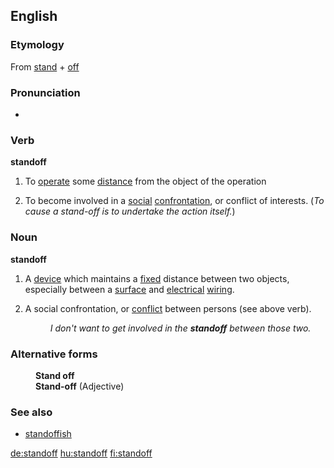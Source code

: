 ==English==

===Etymology===
From [[stand]] + [[off]]

===Pronunciation===
*{{audio|en-us-standoff.ogg|Audio (US)}}

===Verb===
'''standoff'''

# To [[operate]] some [[distance]] from the object of the operation
# {{colloquial}} To become involved in a [[social]] [[confrontation]], or conflict of interests. (''To cause a stand-off is to undertake the action itself.'')

===Noun===
'''standoff'''

# A [[device]] which maintains a [[fixed]] distance between two objects, especially between a [[surface]] and [[electrical]] [[wiring]].
# {{colloquial}} A social confrontation, or [[conflict]] between persons (see above verb).
#:''I don't want to get involved in the '''standoff''' between those two.''

===Alternative forms===
:'''Stand off'''
:'''Stand-off''' (Adjective)

===See also===
*[[standoffish]]

[[de:standoff]]
[[hu:standoff]]
[[fi:standoff]]